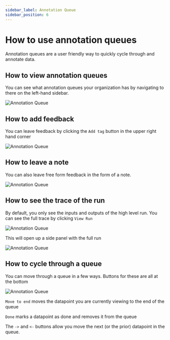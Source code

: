 ```yaml
---
sidebar_label: Annotation Queue
sidebar_position: 6
---
```


# How to use annotation queues

Annotation queues are a user friendly way to quickly cycle through and annotate data.

## How to view annotation queues

You can see what annotation queues your organization has by navigating to there on the left-hand sidebar.

![Annotation Queue](../static/annotation_queue.png)

## How to add feedback

You can leave feedback by clicking the `Add tag` button in the upper right hand corner

![Annotation Queue](../static/add_tag.png)

## How to leave a note

You can also leave free form feedback in the form of a note.

![Annotation Queue](../static/notes.png)

## How to see the trace of the run

By default, you only see the inputs and outputs of the high level run.
You can see the full trace by clicking `View Run`

![Annotation Queue](../static/view_run.png)

This will open up a side panel with the full run

![Annotation Queue](../static/queue_side.png)

## How to cycle through a queue

You can move through a queue in a few ways. Buttons for these are all at the bottom

![Annotation Queue](../static/queue_buttons.png)

`Move to end` moves the datapoint you are currently viewing to the end of the queue

`Done` marks a datapoint as done and removes it from the queue

The `->` and `<-` buttons allow you move the next (or the prior) datapoint in the queue.
